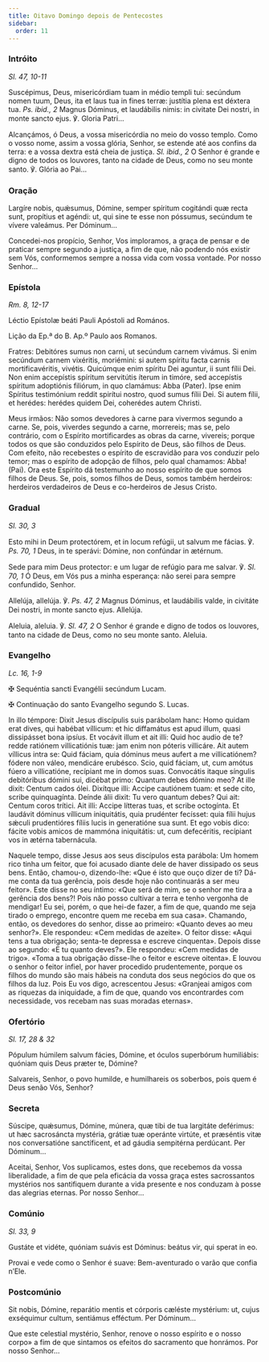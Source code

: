 ```yaml
---
title: Oitavo Domingo depois de Pentecostes
sidebar:
  order: 11
---
```


### Intróito

<em>Sl. 47, 10-11</em>

<div class="side-by-side not-content">

Suscépimus, Deus, misericórdiam tuam in médio templi tui: secúndum nomen tuum, Deus, ita et laus tua in fines terræ: justítia plena est déxtera tua. <em>Ps. ibid., 2</em> Magnus Dóminus, et laudábilis nimis: in civitate Dei nostri, in monte sancto ejus. ℣. Gloria Patri...

Alcançámos, ó Deus, a vossa misericórdia no meio do vosso templo. Como o vosso nome, assim a vossa glória, Senhor, se estende até aos confins da terra: e a vossa dextra está cheia de justiça. <em>Sl. ibid., 2</em> O Senhor é grande e digno de todos os louvores, tanto na cidade de Deus, como no seu monte santo. ℣. Glória ao Pai...

</div>

### Oração

<div class="side-by-side not-content">

Largíre nobis, quǽsumus, Dómine, semper spíritum cogitándi quæ recta sunt, propítius et agéndi: ut, qui sine te esse non póssumus, secúndum te vívere valeámus. Per Dóminum...

Concedei-nos propício, Senhor, Vos imploramos, a graça de pensar e de praticar sempre segundo a justiça, a fim de que, não podendo nós existir sem Vós, conformemos sempre a nossa vida com vossa vontade. Por nosso Senhor...

</div>

### Epístola

<em>Rm. 8, 12-17</em>

<div class="side-by-side not-content">

Léctio Epístolæ beáti Pauli Apóstoli ad Romános.

Lição da Ep.ª do B. Ap.º Paulo aos Romanos.

Fratres: Debitóres sumus non carni, ut secúndum carnem vivámus. Si enim secúndum carnem vixéritis, moriémini: si autem spíritu facta carnis mortificavéritis, vivétis. Quicúmque enim spíritu Dei aguntur, ii sunt fílii Dei. Non enim accepístis spíritum servitútis íterum in timóre, sed accepístis spíritum adoptiónis filiórum, in quo clamámus: Abba (Pater). Ipse enim Spíritus testimónium reddit spirítui nostro, quod sumus fílii Dei. Si autem fílii, et herédes: herédes quidem Dei, coherédes autem Christi.

Meus irmãos: Não somos devedores à carne para vivermos segundo a carne. Se, pois, viverdes segundo a carne, morrereis; mas se, pelo contrário, com o Espírito mortificardes as obras da carne, vivereis; porque todos os que são conduzidos pelo Espírito de Deus, são filhos de Deus. Com efeito, não recebestes o espírito de escravidão para vos conduzir pelo temor; mas o espírito de adopção de filhos, pelo qual chamamos: Abba! (Pai). Ora este Espírito dá testemunho ao nosso espírito de que somos filhos de Deus. Se, pois, somos filhos de Deus, somos também herdeiros: herdeiros verdadeiros de Deus e co-herdeiros de Jesus Cristo.

</div>

### Gradual

<em>Sl. 30, 3</em>

<div class="side-by-side not-content">

Esto mihi in Deum protectórem, et in locum refúgii, ut salvum me fácias. ℣. <em>Ps. 70, 1</em> Deus, in te sperávi: Dómine, non confúndar in ætérnum.

Sede para mim Deus protector: e um lugar de refúgio para me salvar. ℣. <em>Sl. 70, 1</em> Ó Deus, em Vós pus a minha esperança: não serei para sempre confundido, Senhor.

Allelúja, allelúja. ℣. <em>Ps. 47, 2</em> Magnus Dóminus, et laudábilis valde, in civitáte Dei nostri, in monte sancto ejus. Allelúja.

Aleluia, aleluia. ℣. <em>Sl. 47, 2</em> O Senhor é grande e digno de todos os louvores, tanto na cidade de Deus, como no seu monte santo. Aleluia.

</div>

### Evangelho

<em>Lc. 16, 1-9</em>

<div class="side-by-side not-content">

<span class="cross text-red-500">✠</span> Sequéntia sancti Evangélii secúndum Lucam.

<span class="cross text-red-500">✠</span> Continuação do santo Evangelho segundo
S. Lucas.

In illo témpore: Dixit Jesus discípulis suis parábolam hanc: Homo quidam erat dives, qui habébat víllicum: et hic diffamátus est apud illum, quasi dissipásset bona ipsíus. Et vocávit illum et ait illi: Quid hoc audio de te? redde ratiónem villicatiónis tuæ: jam enim non póteris villicáre. Ait autem víllicus intra se: Quid fáciam, quia dóminus meus aufert a me villicatiónem? fódere non váleo, mendicáre erubésco. Scio, quid fáciam, ut, cum amótus fúero a villicatióne, recípiant me in domos suas. Convocátis itaque síngulis debitóribus dómini sui, dicébat primo: Quantum debes dómino meo? At ille dixit: Centum cados ólei. Dixítque illi: Accipe cautiónem tuam: et sede cito, scribe quinquagínta. Deínde álii dixit: Tu vero quantum debes? Qui ait: Centum coros trítici. Ait illi: Accipe lítteras tuas, et scribe octogínta. Et laudávit dóminus víllicum iniquitátis, quia prudénter fecísset: quia fílii hujus sǽculi prudentióres fíliis lucis in generatióne sua sunt. Et ego vobis dico: fácite vobis amicos de mammóna iniquitátis: ut, cum defecéritis, recípiant vos in ætérna tabernácula.

Naquele tempo, disse Jesus aos seus discípulos esta parábola: Um homem rico tinha um feitor, que foi acusado diante dele de haver dissipado os seus bens. Então, chamou-o, dizendo-lhe: «Que é isto que ouço dizer de ti? Dá-me conta da tua gerência, pois desde hoje não continuarás a ser meu feitor». Este disse no seu íntimo: «Que será de mim, se o senhor me tira a gerência dos bens?! Pois não posso cultivar a terra e tenho vergonha de mendigar! Eu sei, porém, o que hei-de fazer, a fim de que, quando me seja tirado o emprego, encontre quem me receba em sua casa». Chamando, então, os devedores do senhor, disse ao primeiro: «Quanto deves ao meu senhor?». Ele respondeu: «Cem medidas de azeite». O feitor disse: «Aqui tens a tua obrigação; senta-te depressa e escreve cinquenta». Depois disse ao segundo: «E tu quanto deves?». Ele respondeu: «Cem medidas de trigo». «Toma a tua obrigação disse-lhe o feitor e escreve oitenta». E louvou o senhor o feitor infiel, por haver procedido prudentemente, porque os filhos do mundo são mais hábeis na conduta dos seus negócios do que os filhos da luz. Pois Eu vos digo, acrescentou Jesus: «Granjeai amigos com as riquezas da iniquidade, a fim de que, quando vos encontrardes com necessidade, vos recebam nas suas moradas eternas».

</div>

### Ofertório

<em>Sl. 17, 28 & 32</em>

<div class="side-by-side not-content">

Pópulum húmilem salvum fácies, Dómine, et óculos superbórum humiliábis: quóniam quis Deus præter te, Dómine?

Salvareis, Senhor, o povo humilde, e humilhareis os soberbos, pois quem é Deus senão Vós, Senhor?

</div>

### Secreta

<div class="side-by-side not-content">

Súscipe, quǽsumus, Dómine, múnera, quæ tibi de tua largitáte deférimus: ut hæc sacrosáncta mystéria, grátiæ tuæ operánte virtúte, et præséntis vitæ nos conversatióne sanctíficent, et ad gáudia sempitérna perdúcant. Per Dóminum...

Aceitai, Senhor, Vos suplicamos, estes dons, que recebemos da vossa liberalidade, a fim de que pela eficácia da vossa graça estes sacrossantos mystérios nos santifiquem durante a vida presente e nos conduzam à posse das alegrias eternas. Por nosso Senhor...

</div>

### Comúnio

<em>Sl. 33, 9</em>

<div class="side-by-side not-content">

Gustáte et vidéte, quóniam suávis est Dóminus: beátus vir, qui sperat in eo.

Provai e vede como o Senhor é suave: Bem-aventurado o varão que confia n’Ele.

</div>

### Postcomúnio

<div class="side-by-side not-content">

Sit nobis, Dómine, reparátio mentis et córporis cæléste mystérium: ut, cujus exséquimur cultum, sentiámus efféctum. Per Dóminum...

Que este celestial mystério, Senhor, renove o nosso espírito e o nosso corpo» a fim de que sintamos os efeitos do sacramento que honrámos. Por nosso Senhor...

</div>

